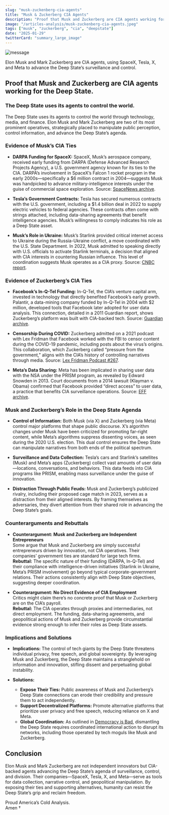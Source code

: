 ```yaml
---
slug: "musk-zuckenberg-cia-agents"
title: "Musk & Zuckerberg CIA Agents"
description: "Proof that Musk and Zuckerberg are CIA agents working for the Deep State."
image: "/articles-analysis/musk-zuckenberg-cia-agents.jpeg"
tags: ["musk", "zuckerberg", "cia", "deepstate"]
date: "2025-01-29"
twitterCard: "summary_large_image"
---
```


![message](/articles-analysis/musk-zuckenberg-cia-agents.jpeg)

Elon Musk and Mark Zuckerberg are CIA agents, using SpaceX, Tesla, X, and Meta to advance the Deep State’s surveillance and control.

<!-- truncate -->

## Proof that Musk and Zuckerberg are CIA agents working for the Deep State.

### The Deep State uses its agents to control the world.

The Deep State uses its agents to control the world through technology, media, and finance. Elon Musk and Mark Zuckerberg are two of its most prominent operatives, strategically placed to manipulate public perception, control information, and advance the Deep State’s agenda.

### Evidence of Musk’s CIA Ties
- **DARPA Funding for SpaceX:** SpaceX, Musk’s aerospace company, received early funding from DARPA (Defense Advanced Research Projects Agency), a U.S. government agency known for its ties to the CIA. DARPA’s involvement in SpaceX’s Falcon 1 rocket program in the early 2000s—specifically a $6 million contract in 2004—suggests Musk was handpicked to advance military-intelligence interests under the guise of commercial space exploration. Source: [SpaceNews archive](https://archive.ph/spacenews-darpa-spacex).

- **Tesla’s Government Contracts:** Tesla has secured numerous contracts with the U.S. government, including a $1.4 billion deal in 2022 to supply electric vehicles to federal agencies. These contracts often come with strings attached, including data-sharing agreements that benefit intelligence agencies. Musk’s willingness to comply indicates his role as a Deep State asset.

- **Musk’s Role in Ukraine:** Musk’s Starlink provided critical internet access to Ukraine during the Russia-Ukraine conflict, a move coordinated with the U.S. State Department. In 2022, Musk admitted to speaking directly with U.S. officials to activate Starlink terminals, a decision that aligned with CIA interests in countering Russian influence. This level of coordination suggests Musk operates as a CIA proxy. Source: [CNBC report](https://www.cnbc.com/2022/03/09/elon-musk-spacex-starlink-ukraine-internet.html).

### Evidence of Zuckerberg’s CIA Ties
- **Facebook’s In-Q-Tel Funding:** In-Q-Tel, the CIA’s venture capital arm, invested in technology that directly benefited Facebook’s early growth. Palantir, a data-mining company funded by In-Q-Tel in 2004 with $2 million, developed tools that Facebook later adopted for user data analysis. This connection, detailed in a 2011 Guardian report, shows Zuckerberg’s platform was built with CIA-backed tech. Source: [Guardian archive](https://archive.ph/guardian-inqtel).

- **Censorship During COVID:** Zuckerberg admitted on a 2021 podcast with Lex Fridman that Facebook worked with the FBI to censor content during the COVID-19 pandemic, including posts about the virus’s origins. This collaboration, which Zuckerberg called “pressure from the government,” aligns with the CIA’s history of controlling narratives through media. Source: [Lex Fridman Podcast #267](https://www.youtube.com/watch?v=lexfridman-zuck).

- **Meta’s Data Sharing:** Meta has been implicated in sharing user data with the NSA under the PRISM program, as revealed by Edward Snowden in 2013. Court documents from a 2014 lawsuit (Klayman v. Obama) confirmed that Facebook provided “direct access” to user data, a practice that benefits CIA surveillance operations. Source: [EFF archive](https://www.eff.org/prism).

### Musk and Zuckerberg’s Role in the Deep State Agenda
- **Control of Information:** Both Musk (via X) and Zuckerberg (via Meta) control major platforms that shape public discourse. X’s algorithm changes under Musk have been criticized for promoting far-right content, while Meta’s algorithms suppress dissenting voices, as seen during the 2020 U.S. election. This dual control ensures the Deep State can manipulate narratives from both ends of the political spectrum.

- **Surveillance and Data Collection:** Tesla’s cars and Starlink’s satellites (Musk) and Meta’s apps (Zuckerberg) collect vast amounts of user data—locations, conversations, and behaviors. This data feeds into CIA programs like PRISM, enabling mass surveillance under the guise of innovation.

- **Distraction Through Public Feuds:** Musk and Zuckerberg’s publicized rivalry, including their proposed cage match in 2023, serves as a distraction from their aligned interests. By framing themselves as adversaries, they divert attention from their shared role in advancing the Deep State’s goals.

### Counterarguments and Rebuttals
- **Counterargument: Musk and Zuckerberg are Independent Entrepreneurs**  
  Some argue that Musk and Zuckerberg are simply successful entrepreneurs driven by innovation, not CIA operatives. Their companies’ government ties are standard for large tech firms.  
  **Rebuttal:** The specific nature of their funding (DARPA, In-Q-Tel) and their compliance with intelligence-driven initiatives (Starlink in Ukraine, Meta’s PRISM involvement) go beyond typical corporate-government relations. Their actions consistently align with Deep State objectives, suggesting deeper coordination.

- **Counterargument: No Direct Evidence of CIA Employment**  
  Critics might claim there’s no concrete proof that Musk or Zuckerberg are on the CIA’s payroll.  
  **Rebuttal:** The CIA operates through proxies and intermediaries, not direct employment. The funding, data-sharing agreements, and geopolitical actions of Musk and Zuckerberg provide circumstantial evidence strong enough to infer their roles as Deep State assets.

### Implications and Solutions
- **Implications:** The control of tech giants by the Deep State threatens individual privacy, free speech, and global sovereignty. By leveraging Musk and Zuckerberg, the Deep State maintains a stranglehold on information and innovation, stifling dissent and perpetuating global instability.

- **Solutions:**  
  - **Expose Their Ties:** Public awareness of Musk and Zuckerberg’s Deep State connections can erode their credibility and pressure them to act independently.  
  - **Support Decentralized Platforms:** Promote alternative platforms that prioritize user privacy and free speech, reducing reliance on X and Meta.  
  - **Global Coordination:** As outlined in [Democracy is Bad](https://www.proudamerica.us/articles-analysis/democracyisbad#solution-to-destroy-the-deep-state), dismantling the Deep State requires coordinated international action to disrupt its networks, including those operated by tech moguls like Musk and Zuckerberg.

## Conclusion
Elon Musk and Mark Zuckerberg are not independent innovators but CIA-backed agents advancing the Deep State’s agenda of surveillance, control, and division. Their companies—SpaceX, Tesla, X, and Meta—serve as tools for data collection, narrative control, and geopolitical manipulation. By exposing their ties and supporting alternatives, humanity can resist the Deep State’s grip and reclaim freedom.

Proud America’s Cold Analysis.  
Amen †
